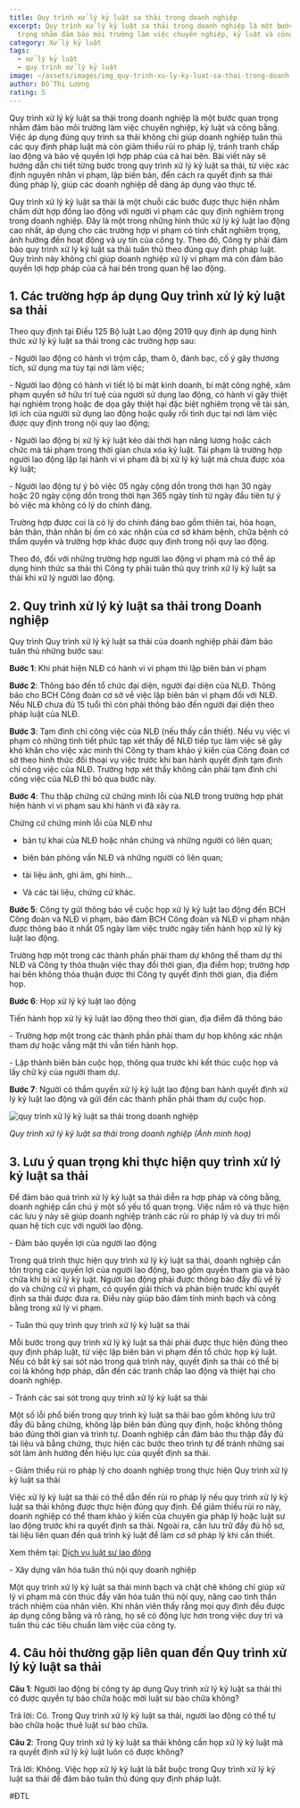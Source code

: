 ```yaml
---
title: Quy trình xử lý kỷ luật sa thải trong doanh nghiệp
excerpt: Quy trình xử lý kỷ luật sa thải trong doanh nghiệp là một bước quan
  trọng nhằm đảm bảo môi trường làm việc chuyên nghiệp, kỷ luật và công bằng
category: Xử lý kỷ luật
tags:
  - xử lý kỷ luật
  - quy trình xử lý kỷ luật
image: ~/assets/images/img_quy-trinh-xu-ly-ky-luat-sa-thai-trong-doanh-nghiep.jpg
author: Đỗ Thị Lương
rating: 5
---
```

Quy trình xử lý kỷ luật sa thải trong doanh nghiệp là một bước quan trọng nhằm đảm bảo môi trường làm việc chuyên nghiệp, kỷ luật và công bằng. Việc áp dụng đúng quy trình sa thải không chỉ giúp doanh nghiệp tuân thủ các quy định pháp luật mà còn giảm thiểu rủi ro pháp lý, tránh tranh chấp lao động và bảo vệ quyền lợi hợp pháp của cả hai bên. Bài viết này sẽ hướng dẫn chi tiết từng bước trong quy trình xử lý kỷ luật sa thải, từ việc xác định nguyên nhân vi phạm, lập biên bản, đến cách ra quyết định sa thải đúng pháp lý, giúp các doanh nghiệp dễ dàng áp dụng vào thực tế.

Quy trình xử lý kỷ luật sa thải là một chuỗi các bước được thực hiện nhằm chấm dứt hợp đồng lao động với người vi phạm các quy định nghiêm trọng trong doanh nghiệp. Đây là một trong những hình thức xử lý kỷ luật lao động cao nhất, áp dụng cho các trường hợp vi phạm có tính chất nghiêm trọng, ảnh hưởng đến hoạt động và uy tín của công ty. Theo đó, Công ty phải đảm bảo quy trình xử lý kỷ luật sa thải tuân thủ theo đúng quy định pháp luật. Quy trình này không chỉ giúp doanh nghiệp xử lý vi phạm mà còn đảm bảo quyền lợi hợp pháp của cả hai bên trong quan hệ lao động.

## 1. Các trường hợp áp dụng Quy trình xử lý kỷ luật sa thải

Theo quy định tại Điều 125 Bộ luật Lao động 2019 quy định áp dụng hình thức xử lý kỷ luật sa thải trong các trường hợp sau:

\- Người lao động có hành vi trộm cắp, tham ô, đánh bạc, cố ý gây thương tích, sử dụng ma túy tại nơi làm việc;

\- Người lao động có hành vi tiết lộ bí mật kinh doanh, bí mật công nghệ, xâm phạm quyền sở hữu trí tuệ của người sử dụng lao động, có hành vi gây thiệt hại nghiêm trọng hoặc đe dọa gây thiệt hại đặc biệt nghiêm trọng về tài sản, lợi ích của người sử dụng lao động hoặc quấy rối tình dục tại nơi làm việc được quy định trong nội quy lao động;

\- Người lao động bị xử lý kỷ luật kéo dài thời hạn nâng lương hoặc cách chức mà tái phạm trong thời gian chưa xóa kỷ luật. Tái phạm là trường hợp người lao động lặp lại hành vi vi phạm đã bị xử lý kỷ luật mà chưa được xóa kỷ luật;

\- Người lao động tự ý bỏ việc 05 ngày cộng dồn trong thời hạn 30 ngày hoặc 20 ngày cộng dồn trong thời hạn 365 ngày tính từ ngày đầu tiên tự ý bỏ việc mà không có lý do chính đáng.

Trường hợp được coi là có lý do chính đáng bao gồm thiên tai, hỏa hoạn, bản thân, thân nhân bị ốm có xác nhận của cơ sở khám bệnh, chữa bệnh có thẩm quyền và trường hợp khác được quy định trong nội quy lao động.

Theo đó, đối với những trường hợp người lao động vi phạm mà có thể áp dụng hình thức sa thải thì Công ty phải tuân thủ quy trình xử lý kỷ luật sa thải khi xử lý người lao động.

## 2. Quy trình xử lý kỷ luật sa thải trong Doanh nghiệp

Quy trình Quy trình xử lý kỷ luật sa thải của doanh nghiệp phải đảm bảo tuân thủ những bước sau:

**Bước 1**: Khi phát hiện NLĐ có hành vi vi phạm thì lập biên bản vi phạm

**Bước 2**: Thông báo đến tổ chức đại diện, người đại diện của NLĐ. Thông báo cho BCH Công đoàn cơ sở về việc lập biên bản vi phạm đối với NLĐ. Nếu NLĐ chưa đủ 15 tuổi thì còn phải thông báo đến người đại diện theo pháp luật của NLĐ.

**Bước 3**: Tạm đình chỉ công việc của NLĐ (nếu thấy cần thiết). Nếu vụ việc vi phạm có những tình tiết phức tạp xét thấy để NLĐ tiếp tục làm việc sẽ gây khó khăn cho việc xác minh thì Công ty tham khảo ý kiến của Công đoàn cơ sở theo hình thức đối thoại vụ việc trước khi ban hành quyết định tạm đình chỉ công việc của NLĐ. Trường hợp xét thấy không cần phải tạm đình chỉ công việc của NLĐ thì bỏ qua bước này.

**Bước 4**: Thu thập chứng cứ chứng minh lỗi của NLĐ trong trường hợp phát hiện hành vi vi phạm sau khi hành vi đã xảy ra.

Chứng cứ chứng minh lỗi của NLĐ như

+ bản tự khai của NLĐ hoặc nhân chứng và những người có liên quan;

+ biên bản phỏng vấn NLĐ và những người có liên quan;

+ tài liệu ảnh, ghi âm, ghi hình…

+ Và các tài liệu, chứng cứ khác.

**Bước 5**: Công ty gửi thông báo về cuộc họp xử lý kỷ luật lao động đến BCH Công đoàn và NLĐ vi phạm, bảo đảm BCH Công đoàn và NLĐ vi phạm nhận được thông báo ít nhất 05 ngày làm việc trước ngày tiến hành họp xử lý kỷ luật lao động.  

Trường hợp một trong các thành phần phải tham dự không thể tham dự thì NLĐ và Công ty thỏa thuận việc thay đổi thời gian, địa điểm họp; trường hợp hai bên không thỏa thuận được thì Công ty quyết định thời gian, địa điểm họp.

**Bước 6**: Họp xử lý kỷ luật lao động

Tiến hành họp xử lý kỷ luật lao động theo thời gian, địa điểm đã thông báo

\- Trường hợp một trong các thành phần phải tham dự họp không xác nhận tham dự hoặc vắng mặt thì vẫn tiến hành họp.

\- Lập thành biên bản cuộc họp, thông qua trước khi kết thúc cuộc họp và lấy chữ ký của người tham dự.

**Bước 7**: Người có thẩm quyền xử lý kỷ luật lao động ban hành quyết định xử lý kỷ luật lao động và gửi đến các thành phần phải tham dự cuộc họp.

![quy trình xử lý kỷ luật sa thải trong doanh nghiệp](~/assets/images/quy-trinh-xu-ly-ky-luat-sa-thai-trong-doanh-nghiep.png "quy trình xử lý kỷ luật sa thải trong doanh nghiệp")

*Quy trình xử lý kỷ luật sa thải trong doanh nghiệp (Ảnh minh hoạ)*

## 3. Lưu ý quan trọng khi thực hiện quy trình xử lý kỷ luật sa thải

Để đảm bảo quá trình xử lý kỷ luật sa thải diễn ra hợp pháp và công bằng, doanh nghiệp cần chú ý một số yếu tố quan trọng. Việc nắm rõ và thực hiện các lưu ý này sẽ giúp doanh nghiệp tránh các rủi ro pháp lý và duy trì mối quan hệ tích cực với người lao động.

\- Đảm bảo quyền lợi của người lao động

Trong quá trình thực hiện quy trình xử lý kỷ luật sa thải, doanh nghiệp cần tôn trọng các quyền lợi của người lao động, bao gồm quyền tham gia và bào chữa khi bị xử lý kỷ luật. Người lao động phải được thông báo đầy đủ về lý do và chứng cứ vi phạm, có quyền giải thích và phản biện trước khi quyết định sa thải được đưa ra. Điều này giúp bảo đảm tính minh bạch và công bằng trong xử lý vi phạm.

\- Tuân thủ quy trình quy trình xử lý kỷ luật sa thải

Mỗi bước trong quy trình xử lý kỷ luật sa thải phải được thực hiện đúng theo quy định pháp luật, từ việc lập biên bản vi phạm đến tổ chức họp kỷ luật. Nếu có bất kỳ sai sót nào trong quá trình này, quyết định sa thải có thể bị coi là không hợp pháp, dẫn đến các tranh chấp lao động và thiệt hại cho doanh nghiệp.

\- Tránh các sai sót trong quy trình xử lý kỷ luật sa thải

Một số lỗi phổ biến trong quy trình kỷ luật sa thải bao gồm không lưu trữ đầy đủ bằng chứng, không lập biên bản đúng quy định, hoặc không thông báo đúng thời gian và trình tự. Doanh nghiệp cần đảm bảo thu thập đầy đủ tài liệu và bằng chứng, thực hiện các bước theo trình tự để tránh những sai sót làm ảnh hưởng đến hiệu lực của quyết định sa thải.

\- Giảm thiểu rủi ro pháp lý cho doanh nghiệp trong thực hiện Quy trình xử lý kỷ luật sa thải

Việc xử lý kỷ luật sa thải có thể dẫn đến rủi ro pháp lý nếu quy trình xử lý kỷ luật sa thải không được thực hiện đúng quy định. Để giảm thiểu rủi ro này, doanh nghiệp có thể tham khảo ý kiến của chuyên gia pháp lý hoặc luật sư lao động trước khi ra quyết định sa thải. Ngoài ra, cần lưu trữ đầy đủ hồ sơ, tài liệu liên quan đến quá trình kỷ luật để làm cơ sở pháp lý khi cần thiết.

Xem thêm tại: [Dịch vụ luật sư lao động](https://yplawfirm.vn/dich-vu-phap-ly/lao-dong/dich-vu-luat-su-lao-dong-35942.htm)

\- Xây dựng văn hóa tuân thủ nội quy doanh nghiệp

Một quy trình xử lý kỷ luật sa thải minh bạch và chặt chẽ không chỉ giúp xử lý vi phạm mà còn thúc đẩy văn hóa tuân thủ nội quy, nâng cao tinh thần trách nhiệm của nhân viên. Khi nhân viên thấy rằng mọi quy định đều được áp dụng công bằng và rõ ràng, họ sẽ có động lực hơn trong việc duy trì và tuân thủ các tiêu chuẩn làm việc của công ty.

## 4. Câu hỏi thường gặp liên quan đến Quy trình xử lý kỷ luật sa thải

**Câu 1**: Người lao động bị công ty áp dụng Quy trình xử lý kỷ luật sa thải thì có được quyền tự bảo chữa hoặc mời luật sư bào chữa không?

Trả lời: Có. Trong Quy trình xử lý kỷ luật sa thải, người lao động có thể tự bào chữa hoặc thuê luật sư bào chữa.

**Câu 2**: Trong Quy trình xử lý kỷ luật sa thải không cần họp xử lý kỷ luật mà ra quyết định xử lý kỷ luật luôn có được không?

Trả lời: Không. Việc họp xử lý kỷ luật là bắt buộc trong Quy trình xử lý kỷ luật sa thải để đảm bảo tuân thủ đúng quy định pháp luật.

\#ĐTL
